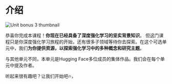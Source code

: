 # 介绍

<img src="https://huggingface.co/datasets/huggingface-deep-rl-course/course-images/resolve/main/en/unit12/thumbnail.png" alt="Unit bonus 3 thumbnail"/>


恭喜你完成本课程！**你现在已经具备了深度强化学习的坚实背景知识**。
但这门课程只是你深度强化学习旅程的开始，还有很多子领域等待你去探索。在这个可选单元中，我们**为你提供资源，以探索强化学习中的多种概念和研究主题**。

与其他单元不同，本单元是Hugging Face多位成员的集体作品。我们会在每个单元中提及作者。

听起来很有趣吧？让我们开始吧🔥，
